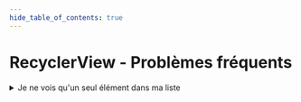 ```yaml
---
hide_table_of_contents: true
---
```


# RecyclerView - Problèmes fréquents

<details>
    <summary>Je ne vois qu'un seul élément dans ma liste</summary>

    <Row>
    <Column size="3" >
        ![Problem item height](_01-recycler-view-string/problem_item_height.png)
    </Column>
    </Row>

    <details>
    <summary>Solution</summary>
    <div>
        Si vous ne voyez qu'un seul élément dans votre liste, c'est probablement parce que la hauteur de chaque élément est définie à `match_parent`. Cela signifie que chaque élément de la liste aura une hauteur égale à la hauteur de son contenu.
        Assurez-vous que la hauteur de chaque élément est définie dans le fichier `xml` de l'élément.
    </div>
    </details>
</details>
